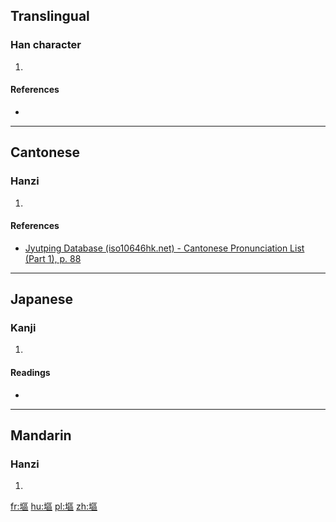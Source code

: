 ==Translingual==

===Han character===
{{Han char|rn=32|rad=土|as=11|sn=14|four=|canj=土尸口口 (GSRR)|ids=⿰[[土]][[區]]}}

# {{defn|Han|sort=土11}}

====References====
* {{Han ref|kx=0237.020|dkj=05393|dj=0475.080|hdz=10479.070|uh=5878|ud=22648}}

----

==Cantonese==

===Hanzi===
{{yue-hanzi|jyut=[[au2]], [[ngau2]]|y=au2, ngau2}}

# {{defn|lang=yue|sort=土11}}

====References====
*[http://www.iso10646hk.net/jp/document/download.jsp Jyutping Database (iso10646hk.net) - Cantonese Pronunciation List (Part 1), p. 88]

----

==Japanese==

===Kanji===
{{ja-kanji|grade=|rs=土11}}

# {{defn|lang=ja|sort=土11}}

====Readings====
* {{ja-readings|on=[[おう]] (ō), [[お]] (o)|kun=[[はか]] (haka)}}

----

==Mandarin==

===Hanzi===
{{cmn-hanzi|pin=[[ǒu]] ([[ou3]])|wg=ou<sup>3</sup>}}

# {{defn|lang=cmn|sort=土11}}

[[fr:塸]]
[[hu:塸]]
[[pl:塸]]
[[zh:塸]]